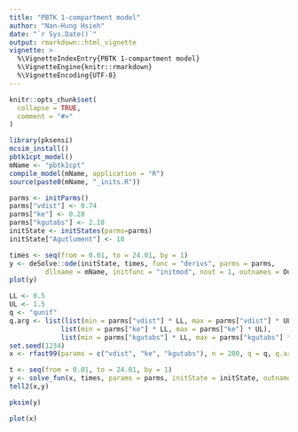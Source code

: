 ```yaml
---
title: "PBTK 1-compartment model"
author: "Nan-Hung Hsieh"
date: "`r Sys.Date()`"
output: rmarkdown::html_vignette
vignette: >
  %\VignetteIndexEntry{PBTK 1-compartment model}
  %\VignetteEngine{knitr::rmarkdown}
  %\VignetteEncoding{UTF-8}
---
```


```r
knitr::opts_chunk$set(
  collapse = TRUE,
  comment = "#>"
)
```

```r
library(pksensi)
mcsim_install()
pbtk1cpt_model()
mName <- "pbtk1cpt"
compile_model(mName, application = "R")
source(paste0(mName, "_inits.R"))
```

```r
parms <- initParms()
parms["vdist"] <- 0.74
parms["ke"] <- 0.28
parms["kgutabs"] <- 2.18
initState <- initStates(parms=parms)
initState["Agutlument"] <- 10
```


```r
times <- seq(from = 0.01, to = 24.01, by = 1)
y <- deSolve::ode(initState, times, func = "derivs", parms = parms, 
         dllname = mName, initfunc = "initmod", nout = 1, outnames = Outputs)
plot(y)
```

```r
LL <- 0.5 
UL <- 1.5
q <- "qunif"
q.arg <- list(list(min = parms["vdist"] * LL, max = parms["vdist"] * UL),
             list(min = parms["ke"] * LL, max = parms["ke"] * UL), 
             list(min = parms["kgutabs"] * LL, max = parms["kgutabs"] * UL)) 
set.seed(1234)
x <- rfast99(params = c("vdist", "ke", "kgutabs"), n = 200, q = q, q.arg = q.arg, replicate = 20)
```

```r
t <- seq(from = 0.01, to = 24.01, by = 1)
y <- solve_fun(x, times, params = parms, initState = initState, outnames = Outputs, dllname = mName)
tell2(x,y)
```



```r
pksim(y)
```


```r
plot(x)
```
